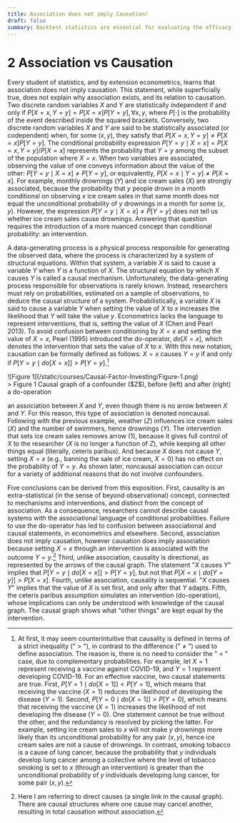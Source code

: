 ```yaml
---
title: Association does not imply Causation!
draft: false
summary: Backtest statistics are essential for evaluating the efficacy of investment strategies.
---
```



<TOCInline toc={props.toc} asDisclosure />

# 2 Association vs Causation

Every student of statistics, and by extension econometrics, learns that association does not imply causation. This statement, while superficially true, does not explain why association exists, and its relation to causation. Two discrete random variables $X$ and $Y$ are statistically independent if and only if $P[X=x, Y=y]=P[X=x] P[Y=y], \forall x, y$, where $P[\cdot]$ is the probability of the event described inside the squared brackets. Conversely, two discrete random variables $X$ and $Y$ are said to be statistically associated (or codependent) when, for some $(x, y)$, they satisfy that $P[X=x, Y=y] \neq P[X=x] P[Y=y]$. The conditional probability expression $P[Y=y \mid X=x]=P[X=x, Y=y] / P[X=x]$ represents the probability that $Y=y$ among the subset of the population where $X=x$. When two variables are associated, observing the value of one conveys information about the value of the other: $P[Y=y \mid X=x] \neq P[Y=y]$, or equivalently, $P[X=x \mid Y=y] \neq P[X=x]$. For example, monthly drownings $(Y)$ and ice cream sales $(X)$ are strongly associated, because the probability that $y$ people drown in a month conditional on observing $x$ ice cream sales in that same month does not equal the unconditional probability of $y$ drownings in a month for some $(x, y)$. However, the expression $P[Y=y \mid X=x] \neq P[Y=y]$ does not tell us whether ice cream sales cause drownings. Answering that question requires the introduction of a more nuanced concept than conditional probability: an intervention.

A data-generating process is a physical process responsible for generating the observed data, where the process is characterized by a system of structural equations. Within that system, a variable $X$ is said to cause a variable $Y$ when $Y$ is a function of $X$. The structural equation by which $X$ causes $Y$ is called a causal mechanism. Unfortunately, the data-generating process responsible for observations is rarely known. Instead, researchers must rely on probabilities, estimated on a sample of observations, to deduce the causal structure of a system. Probabilistically, a variable $X$ is said to cause a variable $Y$ when setting the value of $X$ to $x$ increases the likelihood that $Y$ will take the value $y$. Econometrics lacks the language to represent interventions, that is, setting the value of $X$ (Chen and Pearl 2013). To avoid confusion between conditioning by $X=x$ and setting the value of $X=x$, Pearl (1995) introduced the do-operator, $do[X=x]$, which denotes the intervention that sets the value of $X$ to $x$. With this new notation, causation can be formally defined as follows: $X=x$ causes $Y=y$ if and only if $P[Y=y \mid do[X=x]]>P[Y=y]$.[^3]

<div
  className="my-1 overflow-hidden px-2 xl:my-1 xl:w-1/2 xl:px-2"
  style={{
    display: 'block',
    marginLeft: 'auto',
    marginRight: 'auto',
    width: '90%',
    alignItems: 'center',
    justifyContent: 'center',
  }}
>
  ![Figure 1](/static/courses/Causal-Factor-Investing/Figure-1.png)
</div>
> Figure 1 Causal graph of a confounder ($Z$), before (left) and after (right) a do-operation

an association between $X$ and $Y$, even though there is no arrow between $X$ and $Y$. For this reason, this type of association is denoted noncausal. Following with the previous example, weather $(Z)$ influences ice cream sales $(X)$ and the number of swimmers, hence drownings $(Y)$. The intervention that sets ice cream sales removes arrow (1), because it gives full control of $X$ to the researcher ($X$ is no longer a function of $Z$), while keeping all other things equal (literally, ceteris paribus). And because $X$ does not cause $Y$, setting $X=x$ (e.g., banning the sale of ice cream, $X=0$) has no effect on the probability of $Y=y$. As shown later, noncausal association can occur for a variety of additional reasons that do not involve confounders.

Five conclusions can be derived from this exposition. First, causality is an extra-statistical (in the sense of beyond observational) concept, connected to mechanisms and interventions, and distinct from the concept of association. As a consequence, researchers cannot describe causal systems with the associational language of conditional probabilities. Failure to use the do-operator has led to confusion between associational and causal statements, in econometrics and elsewhere. Second, association does not imply causation, however causation does imply association because setting $X=x$ through an intervention is associated with the outcome $Y=y$.[^6] Third, unlike association, causality is directional, as represented by the arrows of the causal graph. The statement "$X$ causes $Y$" implies that $P[Y=y \mid do[X=x]]>P[Y=y]$, but not that $P[X=x \mid do[Y=y]]>P[X=x]$. Fourth, unlike association, causality is sequential. "$X$ causes $Y$" implies that the value of $X$ is set first, and only after that $Y$ adapts. Fifth, the ceteris paribus assumption simulates an intervention (do-operation), whose implications can only be understood with knowledge of the causal graph. The causal graph shows what "other things" are kept equal by the intervention.

[^3]:
    At first, it may seem counterintuitive that causality is defined in terms of a strict inequality (" $>$ "), in contrast to the difference (" $\neq$ ") used to define association. The reason is, there is no need to consider the " $<$ " case, due to complementary probabilities. For example, let $X=1$ represent receiving a vaccine against COVID-19, and $Y=1$ represent developing COVID-19. For an effective vaccine, two causal statements are true. First, $P[Y=1 \mid do[X=1]]<P[Y=1]$, which means that receiving the vaccine $(X=1)$ reduces the likelihood of developing the disease $(Y=1)$. Second, $P[Y=0 \mid do[X=1]]>P[Y=0]$, which means that receiving the vaccine $(X=1)$ increases the likelihood of not developing the disease $(Y=0)$. One statement cannot be true without the other, and the redundancy is resolved by picking the latter.
    For example, setting ice cream sales to $x$ will not make $y$ drownings more likely than its unconditional probability for any pair $(x, y)$, hence ice cream sales are not a cause of drownings. In contrast, smoking tobacco is a cause of lung cancer, because the probability that $y$ individuals develop lung cancer among a collective where the level of tobacco smoking is set to $x$ (through an intervention) is greater than the unconditional probability of $y$ individuals developing lung cancer, for some pair $(x, y)$.[^4]

[^4]:
    A variable $X$ may be a necessary cause of $Y$, a sufficient cause of $Y$, a necessary-and-sufficient cause of $Y$, or neither a necessary-nor-sufficient cause of $Y$ (also known as a contributory cause). I do not explain the difference in this Element because it is not required for the discussion that follows.
    Variables $X$ and $Y$ may be part of a more complex system, involving additional variables. The causal structure of a system can be represented through a directed acyclic graph, also denoted a causal graph.[^5] While a causal graph does not fully characterize the data-generating process, it conveys topological information essential to estimate causal effects. Causal graphs declare the variables involved in a system, which variables influence each other, and the direction of causality (Pearl 2009, p. 12). Causal graphs help visualize do-operations as the action of removing all arrows pointing toward $X$ in the causal graph, so that the full effect on $Y$ can be attributed to setting $X=x$. This is the meaning of the ceteris paribus assumption, which is of critical importance to economists. The causal graph in Figure 1 tells us that $Z$ causes $X$, and $Z$ causes $Y$. In the language of causal inference, $Z$ is a confounder, because this variable introduces

[^5]: Acyclic graphs have the advantage of allowing the factorization of the joint probability as a product of conditional probabilities between ancestors and descendants only. However, cyclic graphs may be preferred for representing bidirectional causality. Representing bidirectional causal relationships with acyclic graphs requires explicit temporal modeling and duplication of the graph over multiple time steps. Neither representation (cyclic or acyclic) is better, and it depends on the modeler's objectives. This Element focuses on the treatment of acyclic graphs, without dismissing the usefulness of cyclic graphical models.
[^6]: Here I am referring to direct causes (a single link in the causal graph). There are causal structures where one cause may cancel another, resulting in total causation without association.
